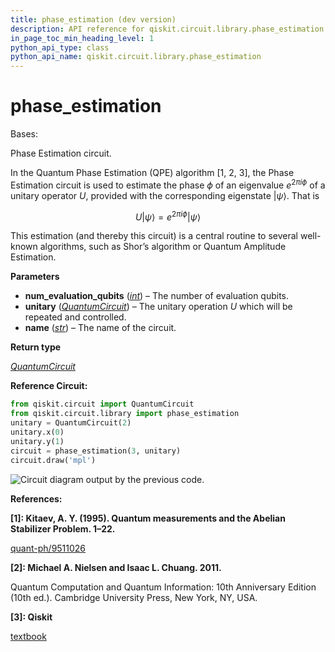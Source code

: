 ```yaml
---
title: phase_estimation (dev version)
description: API reference for qiskit.circuit.library.phase_estimation in the dev version of qiskit
in_page_toc_min_heading_level: 1
python_api_type: class
python_api_name: qiskit.circuit.library.phase_estimation
---
```


<span id="phase-estimation" />

# phase\_estimation

<Class id="qiskit.circuit.library.phase_estimation" isDedicatedPage={true} github="https://github.com/Qiskit/qiskit/tree/main/qiskit/circuit/library/phase_estimation.py#L108-L177" signature="qiskit.circuit.library.phase_estimation(num_evaluation_qubits, unitary, name='QPE')" modifiers="class">
  Bases:

  Phase Estimation circuit.

  In the Quantum Phase Estimation (QPE) algorithm \[1, 2, 3], the Phase Estimation circuit is used to estimate the phase $\phi$ of an eigenvalue $e^{2\pi i\phi}$ of a unitary operator $U$, provided with the corresponding eigenstate $|\psi\rangle$. That is

$$
U|\psi\rangle = e^{2\pi i\phi} |\psi\rangle
$$

  This estimation (and thereby this circuit) is a central routine to several well-known algorithms, such as Shor’s algorithm or Quantum Amplitude Estimation.

  **Parameters**

  *   **num\_evaluation\_qubits** ([*int*](https://docs.python.org/3/library/functions.html#int "(in Python v3.13)")) – The number of evaluation qubits.
  *   **unitary** ([*QuantumCircuit*](qiskit.circuit.QuantumCircuit "qiskit.circuit.quantumcircuit.QuantumCircuit")) – The unitary operation $U$ which will be repeated and controlled.
  *   **name** ([*str*](https://docs.python.org/3/library/stdtypes.html#str "(in Python v3.13)")) – The name of the circuit.

  **Return type**

  [*QuantumCircuit*](qiskit.circuit.QuantumCircuit "qiskit.circuit.quantumcircuit.QuantumCircuit")

  **Reference Circuit:**

  ```python
  from qiskit.circuit import QuantumCircuit
  from qiskit.circuit.library import phase_estimation
  unitary = QuantumCircuit(2)
  unitary.x(0)
  unitary.y(1)
  circuit = phase_estimation(3, unitary)
  circuit.draw('mpl')
  ```

  ![Circuit diagram output by the previous code.](/images/api/qiskit/dev/qiskit-circuit-library-phase_estimation-1.avif)

  **References:**

  **\[1]: Kitaev, A. Y. (1995). Quantum measurements and the Abelian Stabilizer Problem. 1–22.**

  [quant-ph/9511026](http://arxiv.org/abs/quant-ph/9511026)

  **\[2]: Michael A. Nielsen and Isaac L. Chuang. 2011.**

  Quantum Computation and Quantum Information: 10th Anniversary Edition (10th ed.). Cambridge University Press, New York, NY, USA.

  **\[3]: Qiskit**

  [textbook](https://github.com/Qiskit/textbook/blob/main/notebooks/ch-algorithms/quantum-phase-estimation.ipynb)
</Class>

